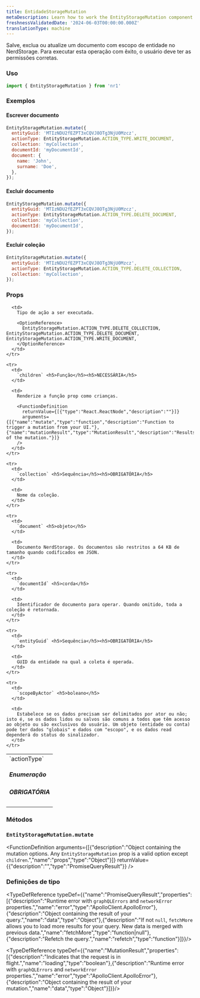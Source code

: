 ```yaml
---
title: EntidadeStorageMutation
metaDescription: Learn how to work the EntityStorageMutation component
freshnessValidatedDate: '2024-06-03T00:00:00.000Z'
translationType: machine
---
```


Salve, exclua ou atualize um documento com escopo de entidade no NerdStorage. Para executar esta operação com êxito, o usuário deve ter as permissões corretas.

### Uso

```js
import { EntityStorageMutation } from 'nr1'
```

### Exemplos

#### Escrever documento

```js
EntityStorageMutation.mutate({
  entityGuid: 'MTIzNDU2fEZPT3xCQVJ8OTg3NjU0Mzcz',
  actionType: EntityStorageMutation.ACTION_TYPE.WRITE_DOCUMENT,
  collection: 'myCollection',
  documentId: 'myDocumentId',
  document: {
    name: 'John',
    surname: 'Doe',
  },
});
```

#### Excluir documento

```js
EntityStorageMutation.mutate({
  entityGuid: 'MTIzNDU2fEZPT3xCQVJ8OTg3NjU0Mzcz',
  actionType: EntityStorageMutation.ACTION_TYPE.DELETE_DOCUMENT,
  collection: 'myCollection',
  documentId: 'myDocumentId',
});
```

#### Excluir coleção

```js
EntityStorageMutation.mutate({
  entityGuid: 'MTIzNDU2fEZPT3xCQVJ8OTg3NjU0Mzcz',
  actionType: EntityStorageMutation.ACTION_TYPE.DELETE_COLLECTION,
  collection: 'myCollection',
});
```

### Props

<table>
  <tbody>
    <tr>
      <td>
        `actionType` <h5>Enumeração</h5><h5>OBRIGATÓRIA</h5>
      </td>

      <td>
        Tipo de ação a ser executada.

        <OptionReference>
          EntityStorageMutation.ACTION_TYPE.DELETE_COLLECTION, EntityStorageMutation.ACTION_TYPE.DELETE_DOCUMENT, EntityStorageMutation.ACTION_TYPE.WRITE_DOCUMENT,
        </OptionReference>
      </td>
    </tr>

    <tr>
      <td>
        `children` <h5>Função</h5><h5>NECESSÁRIA</h5>
      </td>

      <td>
        Renderize a função prop como crianças.

        <FunctionDefinition
          returnValue={[{"type":"React.ReactNode","description":""}]}
          arguments={[{"name":"mutate","type":"function","description":"Function to trigger a mutation from your UI."},{"name":"mutationResult","type":"MutationResult","description":"Results of the mutation."}]}
        />
      </td>
    </tr>

    <tr>
      <td>
        `collection` <h5>Sequência</h5><h5>OBRIGATÓRIA</h5>
      </td>

      <td>
        Nome da coleção.
      </td>
    </tr>

    <tr>
      <td>
        `document` <h5>objeto</h5>
      </td>

      <td>
        Documento NerdStorage. Os documentos são restritos a 64 KB de tamanho quando codificados em JSON.
      </td>
    </tr>

    <tr>
      <td>
        `documentId` <h5>corda</h5>
      </td>

      <td>
        Identificador de documento para operar. Quando omitido, toda a coleção é retornada.
      </td>
    </tr>

    <tr>
      <td>
        `entityGuid` <h5>Sequência</h5><h5>OBRIGATÓRIA</h5>
      </td>

      <td>
        GUID da entidade na qual a coleta é operada.
      </td>
    </tr>

    <tr>
      <td>
        `scopeByActor` <h5>boleano</h5>
      </td>

      <td>
        Estabelece se os dados precisam ser delimitados por ator ou não; isto é, se os dados lidos ou salvos são comuns a todos que têm acesso ao objeto ou são exclusivos do usuário. Um objeto (entidade ou conta) pode ter dados "globais" e dados com "escopo", e os dados read dependerá do status do sinalizador.
      </td>
    </tr>
  </tbody>
</table>

### Métodos

### `EntityStorageMutation.mutate`

<FunctionDefinition
  arguments={[{"description":"Object containing the mutation options. Any `EntityStorageMutation` prop is a valid option except `children`.","name":"props","type":"Object"}]}
  returnValue={{"description":"","type":"PromiseQueryResult"}}
/>

### Definições de tipo

<TypeDefReference typeDef={{"name":"PromiseQueryResult","properties":[{"description":"Runtime error with `graphQLErrors` and `networkError` properties.","name":"error","type":"ApolloClient.ApolloError"},{"description":"Object containing the result of your query.","name":"data","type":"Object"},{"description":"If not `null`, `fetchMore` allows you to load more results for your query. New data is merged with previous data.","name":"fetchMore","type":"function|null"},{"description":"Refetch the query.","name":"refetch","type":"function"}]}}/>

<TypeDefReference typeDef={{"name":"MutationResult","properties":[{"description":"Indicates that the request is in flight.","name":"loading","type":"boolean"},{"description":"Runtime error with `graphQLErrors` and `networkError` properties.","name":"error","type":"ApolloClient.ApolloError"},{"description":"Object containing the result of your mutation.","name":"data","type":"Object"}]}}/>